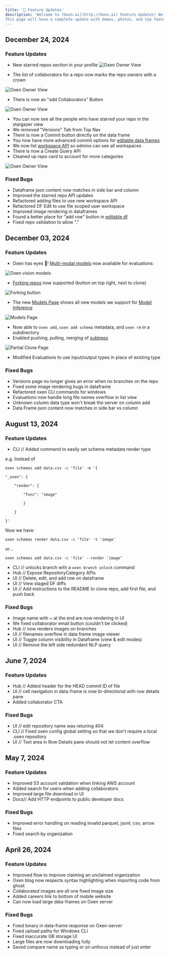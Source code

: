 ```yaml
---
title: '🐂 Feature Updates'
description: 'Welcome to [Oxen.ai](http://Oxen.ai) Feature Updates! We send out an email blast with all new/updated features, bug fixes, and more relating to your Oxen experience. If you want to opt in (and get cool invites to our [weekly arXiv Dives](https://www.oxen.ai/blog?tag=arxiv-dives)), [click here](https://www.oxen.ai/community)!
This page will have a complete update with demos, photos, and top feature updates/bug squashes.'
---
```



## December 24, 2024

### Feature Updates

- New starred repos section in your profile
<img
  className="block"
  src="/images/star-repo.png"
  alt="Oxen Owner View"/>

- The list of collaborators for a repo now marks the repo owners with a crown

<img
  className="block"
  src="/images/repo-owner.png"
  alt="Oxen Owner View"
/>

- There is now an "add Collaborators" Button

<img
  className="block"
  src="/images/add-collabs.png"
  alt="Oxen Owner View"/>

- You can now see all the people who have starred your repo in the stargazer view
- We removed "Versions" Tab from Top Nav
- There is now a Commit button directly on the data frame 
- You now have more advanced commit options for [editable data frames](/features/labeling_data)
- We now list [workspace API](/http-api/list_workspaces) so admins can see all workspaces
- There is now a Create Query API
- Cleaned up repo card to account for more categories

<img
  className="block"
  src="/images/repo-card.png"
  alt="Oxen Owner View"
/>


### Fixed Bugs
- Dataframe json content now matches in side bar and column
- Improved the starred repo API updates
- Refactored adding files to use new workspace API
- Refactored DF Edit to use file scoped user workspace
- Improved image rendering in dataframes
- Found a better place for "add row" button in [editable df](/features/labeling_data)
- Fixed repo validation to allow "."
## December 03, 2024

### Feature Updates

- Oxen has eyes 👀! [Multi-modal models](https://www.oxen.ai/explore/models) now available for evaluations:

<img
  className="block"
  src="/images/oxen-has-eyes.png"
  alt="Oxen vision models"
/>

- [Forking repos](https://www.oxen.ai/HuggingFaceH4/ultrafeedback_binarized) now supported (button on top right, next to clone)
    
<img
  className="block"
  src="/images/forking-button.png"
  alt="Forking button"
/>

- The new [Models Page](https://www.oxen.ai/explore/models) shows all new models we support for [Model Inference](/features/models)
    
<img
  className="block"
  src="/images/models-page.png"
  alt="Models Page"
/>

- Now able to `oxen add`, `oxen add schema` metadata, and `oxen rm` in a subdirectory
- Enabled pushing, pulling, merging of [subtrees](/features/workspaces)
    
<img
  className="block"
  src="/images/partial-clone-page.png"
  alt="Partial Clone Page"
/>
 
- Modified Evaluations to use input/output types in place of existing type

### Fixed Bugs

- Versions page no longer gives an error when no branches on the repo
- Fixed some image rendering bugs in dataframe
- Refactored oxen CLI commands for windows
- Evaluations now handle long file names overflow in list view
- Unknown column data type won't break the server on column add
- Data Frame json content now matches in side bar vs column

## August 13, 2024

### Feature Updates

- CLI // Added command to easily set schema metadata render type

e.g. Instead of
```
oxen schemas add data.csv -c 'file' -m '{

"_oxen": {

    "render": {

        "func": "image"

        }

    }

}'
```
Now we have:

```
oxen schemas render data.csv -c 'file' -t 'image'
```

or...

```
oxen schemas add data.csv -c 'file' --render 'image’
```

- CLI // unlocks branch with a `oxen branch unlock` command
- Hub // Expose RepositoryCategory APIs
- UI // Delete, edit, and add row on dataframe
- UI // View staged DF diffs
- UI // Add instructions to the README to clone repo, add first file, and push back

### Fixed Bugs

- Image name with ~ at the end are now rendering in UI
- We fixed collaborator email button (couldn’t be clicked)
- Hub // now renders images on branches
- UI // filenames overflow in data frame image viewer
- UI // Toggle column visibility in Dataframe (view & edit modes)
- UI // Remove the left side redundant NLP query

## June 7, 2024

### Feature Updates

- Hub // Added header for the HEAD commit ID of file
- UI // cell navigation in data-frame is now bi-directional with row details pane
- Added collaborator CTA

### Fixed Bugs

- UI // edit repository name was retuning 404
- CLI // Fixed oxen config global setting so that we don't require a local .oxen repository
- UI // Text area in Row Details pane should not let content overflow

## May 7, 2024

### Feature Updates

- Improved S3 account validation when linking AWS account
- Added search for users when adding collaborators
- Improved large file download in UI
- Docs// Add HTTP endpoints to public developer docs

### Fixed Bugs

- Improved error handling on reading invalid parquet, jsonl, csv, arrow files
- Fixed search by organization

## April 26, 2024

### Feature Updates

- Improved flow to improve claiming an unclaimed organization
- Oxen blog now respects syntax highlighting when importing code from ghost
- Collaborated images are all one fixed image size
- Added careers link to bottom of mobile website
- Can now load large data-frames on Oxen server

### Fixed Bugs

- Fixed binary in data-frame response on Oxen-server
- Fixed upload paths for Windows CLI
- Fixed inaccurate GB storage UI
- Large files are now downloading fully
- Saved compare name as typing or on unfocus instead of just enter